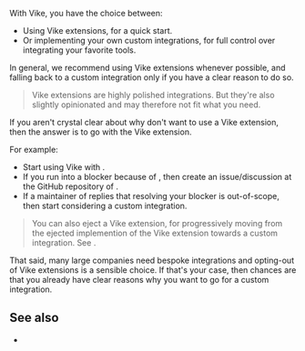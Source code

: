 
With Vike, you have the choice between:
- Using <Link href="/extensions">Vike extensions</Link>, for a quick start.
- Or implementing your own custom integrations, for full control over integrating your favorite tools.

In general, we recommend using Vike extensions whenever possible, and falling back to a custom integration only if you have a clear reason to do so.

> Vike extensions are highly polished integrations. But they're also slightly opinionated and may therefore not fit what you need.

If you aren't crystal clear about why don't want to use a Vike extension, then the answer is to go with the Vike extension.

For example:
 - Start using Vike with <UiFrameworkExtension name />.
 - If you run into a blocker because of <UiFrameworkExtension succint />, then create an issue/discussion at the GitHub repository of <UiFrameworkExtension succint />.
 - If a maintainer of <UiFrameworkExtension succint /> replies that resolving your blocker is out-of-scope, then start considering a custom integration.

> You can also eject a Vike extension, for progressively moving from the ejected implemention of the Vike extension towards a custom integration. See <Link href="/why#optional-control" />.

That said, many large companies need bespoke integrations and opting-out of Vike extensions is a sensible choice. If that's your case, then chances are that you already have clear reasons why you want to go for a custom integration.

## See also

- <Link href="/why#optional-control" />
